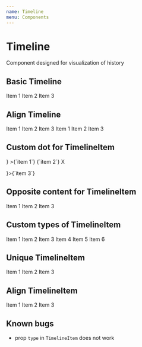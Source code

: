```yaml
---
name: Timeline
menu: Components
---
```



# Timeline

Component designed for visualization of history

## Basic Timeline

<Playground>
    <Timeline>
        <TimelineItem>Item 1</TimelineItem>
        <TimelineItem>Item 2</TimelineItem>
        <TimelineItem>Item 3</TimelineItem>
    </Timeline>
</Playground>

## Align Timeline

<Playground>
    <WrapperVertical>
        <Timeline align="right">
            <TimelineItem>Item 1</TimelineItem>
            <TimelineItem>Item 2</TimelineItem>
            <TimelineItem>Item 3</TimelineItem>
        </Timeline>
        <Timeline align="left">
            <TimelineItem>Item 1</TimelineItem>
            <TimelineItem>Item 2</TimelineItem>
            <TimelineItem>Item 3</TimelineItem>
        </Timeline>
    </WrapperVertical>
</Playground>

## Custom dot for TimelineItem

<Playground>
    <Timeline>
        <TimelineItem
            dot={
                <div
                    style={{
                        height: '10px',
                        width: '10px',
                        backgroundColor: 'red',
                        borderRadius: '50%',
                    }}
                />
            }
        >{`item 1`}</TimelineItem>
        <TimelineItem>{`item 2`}</TimelineItem>
        <TimelineItem dot={<p>X</p>}>{`item 3`}</TimelineItem>
    </Timeline>
</Playground>

## Opposite content for TimelineItem

<Playground>
    <Timeline>
        <TimelineItem oppositeContent="Opposite content">Item 1</TimelineItem>
        <TimelineItem>Item 2</TimelineItem>
        <TimelineItem>Item 3</TimelineItem>
    </Timeline>
</Playground>

## Custom types of TimelineItem

<Playground>
    <Timeline>
        <TimelineItem type="default">Item 1</TimelineItem>
        <TimelineItem type="primary">Item 2</TimelineItem>
        <TimelineItem type="success">Item 3</TimelineItem>
        <TimelineItem type="warning">Item 4</TimelineItem>
        <TimelineItem type="error">Item 5</TimelineItem>
        <TimelineItem type="info">Item 6</TimelineItem>
    </Timeline>
</Playground>

## Unique TimelineItem

<Playground>
    <Timeline>
        <TimelineItem unique="YES">Item 1</TimelineItem>
        <TimelineItem unique={20}>Item 2</TimelineItem>
        <TimelineItem>Item 3</TimelineItem>
    </Timeline>
</Playground>

## Align TimelineItem

<Playground>
    <Timeline>
        <TimelineItem align="left">Item 1</TimelineItem>
        <TimelineItem align="left">Item 2</TimelineItem>
        <TimelineItem align="right">Item 3</TimelineItem>
    </Timeline>
</Playground>

## Known bugs

-   prop `type` in `TimelineItem` does not work
